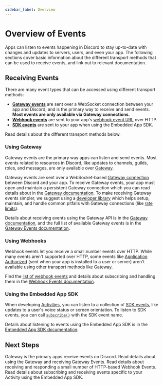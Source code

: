 ```yaml
---
sidebar_label: Overview
---
```


# Overview of Events

Apps can listen to events happening in Discord to stay up-to-date with changes and updates to servers, users, and even your app. The following sections cover basic information about the different transport methods that can be used to receive events, and link out to relevant documentation.

## Receiving Events

There are many event types that can be accessed using different transport methods:
- **[Gateway events](#TODO)** are sent over a WebSocket connection between your app and Discord, and is the primary way to receive and send events. **Most events are only available via Gateway connections.**
- **[Webhook events](#TODO)** are sent to your app's [webhook event URL](#TODO) over HTTP.
- **[SDK events](#TODO)** are sent to your app when using the Embedded App SDK.

Read details about the different transport methods below.

### Using Gateway

Gateway events are the primary way apps can listen and send events. Most events related to resources in Discord, like updates to channels, guilds, roles, and messages, are only available over [Gateway](#DOCS_EVENTS_GATEWAY).

Gateway events are sent over a WebSocket-based [Gateway connection](#DOCS_EVENTS_GATEWAY/connections) between Discord and your app. To receive Gateway events, your app must open and maintain a persistent Gateway connection which you can read details about in the [Gateway documentation](#DOCS_EVENTS_GATEWAY/connections). To make receiving Gateway events simpler, we suggest using a [developer library](#DOCS_DEVELOPER_TOOLS_COMMUNITY_RESOURCES/libraries) which helps setup, maintain, and handle common pitfalls with Gateway connections (like [rate limits](#DOCS_EVENTS_GATEWAY/rate-limiting)).

Details about receiving events using the Gateway API is in the [Gateway documentation](#DOCS_EVENTS_GATEWAY/receiving-events), and the full list of available Gateway events is in the [Gateway Events documentation](#DOCS_EVENTS_GATEWAY_EVENTS).

### Using Webhooks

Webhook events let you receive a small number events over HTTP. While many events aren't supported over HTTP, some events like [Application Authorized](#DOCS_EVENTS_WEBHOOK_EVENTS/application-authorized) (sent when your app is installed to a user or server) aren't available using other transport methods like Gateway.

Find the [list of webhook events](#DOCS_EVENTS_WEBHOOK_EVENTS/event-types) and details about subscribing and handling them in the [Webhook Events documentation](#DOCS_EVENTS_WEBHOOK_EVENTS).


### Using the Embedded App SDK

When developing [Activities](#DOCS_ACTIVITIES_OVERVIEW), you can listen to a collection of [SDK events](#DOCS_DEVELOPER_TOOLS_EMBEDDED_APP_SDK/sdk-events), like updates to a user's voice status or screen orientation. To listen to SDK events, you can call [`subscribe()`](#DOCS_DEVELOPER_TOOLS_EMBEDDED_APP_SDK/subscribe) with the SDK event name.

Details about listening to events using the Embedded App SDK is in the [Embedded App SDK documentation](#DOCS_DEVELOPER_TOOLS_EMBEDDED_APP_SDK).

## Next Steps

<Container>
  <Card title="Gateway Events" link="#DOCS_EVENTS_GATEWAY">
    Gateway is the primary apps receive events on Discord. Read details about using the Gateway and receiving Gateway Events.
  </Card>
  <Card title="Webhook Events" link="#DOCS_EVENTS_WEBHOOK_EVENTS">
    Read details about receiving and responding a small number of HTTP-based Webhook Events.
  </Card>
  <Card title="Embedded App SDK Events" link="#DOCS_DEVELOPER_TOOLS_EMBEDDED_APP_SDK/sdk-events">
    Read details about subscribing and receiving events specific to your Activity using the Embedded App SDK.
  </Card>
</Container>


